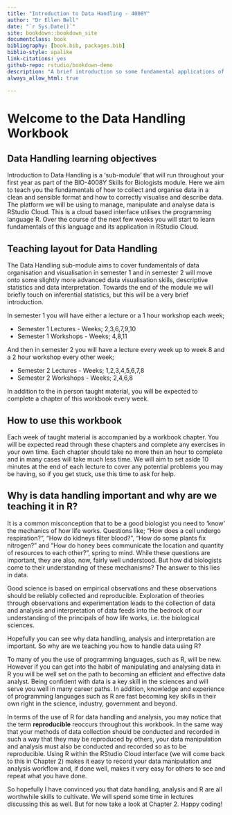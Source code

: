 ```yaml
--- 
title: "Introduction to Data Handling - 4008Y"
author: "Dr Ellen Bell"
date: "`r Sys.Date()`"
site: bookdown::bookdown_site
documentclass: book
bibliography: [book.bib, packages.bib]
biblio-style: apalike
link-citations: yes
github-repo: rstudio/bookdown-demo
description: "A brief introduction so some fundamental applications of R in data handling"
always_allow_html: true

---
```


# Welcome to the Data Handling Workbook

## Data Handling learning objectives

Introduction to Data Handling is a 'sub-module' that will run throughout your first year as part of the BIO-4008Y Skills for Biologists module. Here we aim to teach you the fundamentals of how to collect and organise data in a clean and sensible format and how to correctly visualise and describe data. The platform we will be using to manage, manipulate and analyse data is RStudio Cloud. This is a cloud based interface utilises the programming language R. Over the course of the next few weeks you will start to learn fundamentals of this language and its application in RStudio Cloud. 

## Teaching layout for Data Handling

The Data Handling sub-module aims to cover fundamentals of data organisation and visualisation in semester 1 and in semester 2 will move onto some slightly more advanced data visualisation skills, descriptive statistics and data interpretation. Towards the end of the module we will briefly touch on inferential statistics, but this will be a very brief introduction. 

In semester 1 you will have either a lecture or a 1 hour workshop each week;

* Semester 1 Lectures - Weeks; 2,3,6,7,9,10
* Semester 1 Workshops - Weeks; 4,8,11

And then in semester 2 you will have a lecture every week up to week 8 and a 2 hour workshop every other week;

* Semester 2 Lectures - Weeks; 1,2,3,4,5,6,7,8
* Semester 2 Workshops - Weeks; 2,4,6,8

In addition to the in person taught material, you will be expected to complete a chapter of this workbook every week. 

## How to use this workbook 

Each week of taught material is accompanied by a workbook chapter. You will be expected read through these chapters and complete any exercises in your own time. Each chapter should take no more then an hour to complete and in many cases will take much less time. We will aim to set aside 10 minutes at the end of each lecture to cover any potential problems you may be having, so if you get stuck, use this time to ask for help. 

## Why is data handling important and why are we teaching it in R?

It is a common misconception that to be a good biologist you need to 'know' the mechanics of how life works. Questions like; "How does a cell undergo respiration?", "How do kidneys filter blood?", "How do some plants fix nitrogen?" and "How do honey bees communicate the location and quantity of resources to each other?", spring to mind.  While these questions are important, they are also, now, fairly well understood. But how did biologists come to their understanding of these mechanisms? The answer to this lies in data. 

Good science is based on empirical observations and these observations should be reliably collected and reproducible. Exploration of theories through observations and experimentation leads to the collection of data and analysis and interpretation of data feeds into the bedrock of our understanding of the principals of how life works, i.e. the biological sciences. 

Hopefully you can see why data handling, analysis and interpretation are important. So why are we teaching you how to handle data using R? 

To many of you the use of programming languages, such as R, will be new. However if you can get into the habit of manipulating and analysing data in R you will be well set on the path to becoming an efficient and effective data analyst. Being confident with data is a key skill in the sciences and will serve you well in many career paths. In addition, knowledge and experience of programming languages such as R are fast becoming key skills in their own right in the science, industry, government and beyond. 

In terms of the use of R for data handling and analysis, you may notice that the term __reproducible__ reoccurs throughout this workbook. In the same way that your methods of data collection should be conducted and recorded in such a way that they may be reproduced by others, your data manipulation and analysis must also be conducted and recorded so as to be reproducible. Using R within the RStudio Cloud interface (we will come back to this in Chapter 2) makes it easy to record your data manipulation and analysis workflow and, if done well, makes it very easy for others to see and repeat what you have done. 

So hopefully I have convinced you that data handling, analysis and R are all worthwhile skills to cultivate. We will spend some time in lectures discussing this as well. But for now take a look at Chapter 2. Happy coding!
